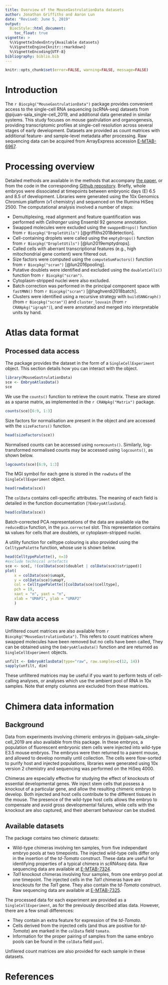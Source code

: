 ```yaml
---
title: Overview of the MouseGastrulationData datasets
author: Jonathan Griffiths and Aaron Lun
date: "Revised: June 5, 2019"
output:
  BiocStyle::html_document:
    toc_float: true
vignette: >
  %\VignetteIndexEntry{Available datasets}
  %\VignetteEngine{knitr::rmarkdown}
  %\VignetteEncoding{UTF-8}    
bibliography: biblio.bib
---
```


```r
knitr::opts_chunk$set(error=FALSE, warning=FALSE, message=FALSE)
```

# Introduction

The `r Biocpkg("MouseGastrulationData")` package provides convenient access to the single-cell RNA sequencing (scRNA-seq) datasets from @pijuan-sala_single-cell_2019, and additional data generated in similar systems.
This study focuses on mouse gastrulation and organogenesis, providing transcriptomic profiles at single-cell resolution across several stages of early development.
Datasets are provided as count matrices with additional feature- and sample-level metadata after processing.
Raw sequencing data can be acquired from ArrayExpress accession [E-MTAB-6967](https://www.ebi.ac.uk/arrayexpress/experiments/E-MTAB-6967/).

# Processing overview

Detailed methods are available in the methods that accompany [the paper](https://doi.org/10.1038/s41586-019-0933-9),
or from the code in the corresponding [Github repository](https://github.com/MarioniLab/EmbryoTimecourse2018/).
Briefly, whole embryos were dissociated at timepoints between embryonic days (E) 6.5 and 8.5 of development.
Libraries were generated using the 10x Genomics Chromium platform (v1 chemistry) and sequenced on the Illumina HiSeq 2500.
The computational analysis involved a number of steps:

- Demultiplexing, read alignment and feature quantification was performed with _Cellranger_ using Ensembl 92 genome annotation.
- Swapped molecules were excluded using the `swappedDrops()` function from `r Biocpkg("DropletUtils")` [@griffiths2018detection].
- Cell-containing droplets were called using the `emptyDrops()` function from `r Biocpkg("DropletUtils")` [@lun2019emptydrops].
- Called cells with aberrant transcriptional features (e.g., high mitochondrial gene content) were filtered out.
- Size factors were computed using the `computeSumFactors()` function from `r Biocpkg("scran")` [@lun2016pooling].
- Putative doublets were identified and excluded using the `doubletCells()` function from `r Biocpkg("scran")`.
- Cytoplasm-stripped nuclei were also excluded.
- Batch correction was performed in the principal component space with `fastMNN()` from `r Biocpkg("scran")` [@haghverdi2018batch].
- Clusters were identified using a recursive strategy with `buildSNNGraph()` (from `r Biocpkg("scran")`) 
and `cluster_louvain` (from `r CRANpkg("igraph")`), and were annotated and merged into interpretable units by hand.

# Atlas data format

## Processed data access

The package provides the dataset in the form of a `SingleCellExperiment` object.
This section details how you can interact with the object.

```r
library(MouseGastrulationData)
sce <- EmbryoAtlasData()
sce
```

We use the `counts()` function to retrieve the count matrix.
These are stored as a sparse matrix, as implemented in the `r CRANpkg("Matrix")` package.

```r
counts(sce)[6:9, 1:3]
```

Size factors for normalisation are present in the object and are accessed with the `sizeFactors()` function.

```r
head(sizeFactors(sce))
```

Normalised counts can be accessed using `normcounts()`.
Similarly, log-transformed normalised counts may be accessed using `logcounts()`, as shown below.

```r
logcounts(sce)[6:9, 1:3]
```

The MGI symbol for each gene is stored in the `rowData` of the `SingleCellExperiment` object.

```r
head(rowData(sce))
```

The `colData` contains cell-specific attributes.
The meaning of each field is detailed in the function documentation (`?EmbryoAtlasData`).

```r
head(colData(sce))
```

Batch-corrected PCA representations of the data are available via the `reducedDim` function, in the `pca.corrected` slot.
This representation contains `NA` values for cells that are doublets, or cytoplasm-stripped nuclei.

A utility function for celltype colouring is also provided using the `CelltypePalette` function, whose use is shown below.

```r
head(CelltypePalette(), n=3)
#exclude technical artefacts
sce <- sce[, !(colData(sce)$doublet | colData(sce)$stripped)]
plot(
    x = colData(sce)$umapX,
    y = colData(sce)$umapY,
    col = CelltypePalette()[colData(sce)$celltype],
    pch = 19,
    xaxt = "n", yaxt = "n",
    xlab = "UMAP1", ylab = "UMAP2"
	)
```

## Raw data access

Unfiltered count matrices are also available from `r Biocpkg("MouseGastrulationData")`.
This refers to count matrices where swapped molecules have been removed but no cells have been called, 
They can be obtained using the `EmbryoAtlasData()` function and are returned as `SingleCellExperiment` objects.

```r
unfilt <- EmbryoAtlasData(type="raw", raw.samples=c(12, 14))
sapply(unfilt, dim)
```

These unfiltered matrices may be useful if you want to perform tests of cell-calling analyses, 
or analyses which use the ambient pool of RNA in 10x samples.
Note that empty columns are excluded from these matrices.

# Chimera data information

## Background

Data from experiments involving chimeric embryos in @pijuan-sala_single-cell_2019 are also available from this package.
In these embryos, a population of fluorescent embryonic stem cells were injected into wild-type E3.5 mouse embryos.
The embryos were then returned to a parent mouse, and allowed to develop normally until collection.
The cells were flow-sorted to purify host and injected populations, 
libraries were generated using 10x version 2 chemistry and sequencing was performed on the HiSeq 4000.

Chimeras are especially effective for studying the effect of knockouts of essential developmental genes.
We inject stem cells that possess a knockout of a particular gene, and allow the resulting chimeric embryo to develop.
Both injected and host cells contribute to the different tissues in the mouse.
The presence of the wild-type host cells allows the embryo to compensate and avoid gross developmental failures, 
while cells with the knockout are also captured, and their aberrant behaviour can be studied.

## Available datasets

The package contains two chimeric datasets:

- Wild-type chimeras involving ten samples, from five independant embryo pools at two timepoints.
The injected wild-type cells differ only in the insertion of the *td-Tomato* construct.
These data are useful for identifying properties of a typical chimera in *scRNAseq* data.
Raw sequencing data are available at [E-MTAB-7324](https://www.ebi.ac.uk/arrayexpress/experiments/E-MTAB-7324/).
- *Tal1* knockout chimeras involving four samples, from one embryo pool at one timepoint.
The injected cells in the *Tal1* chimeras have are knockouts for the *Tal1* gene.
They also contain the *td-Tomato* construct.
Raw sequencing data are available at [E-MTAB-7325](https://www.ebi.ac.uk/arrayexpress/experiments/E-MTAB-7325/).

The processed data for each experiment are provided as a `SingleCellExperiment`, as for the previously described atlas data.
However, there are a few small differences:

- They contain an extra feature for expression of the *td-Tomato*.
- Cells derived from the injected cells (and thus are positive for *td-Tomota*) are marked in the `colData` field `tomato`.
- Information for the proper pairing of samples from the same embryo pools can be found in the `colData` field `pool`.

Unfilered count matrices are also provided for each sample in these datasets.

# References
